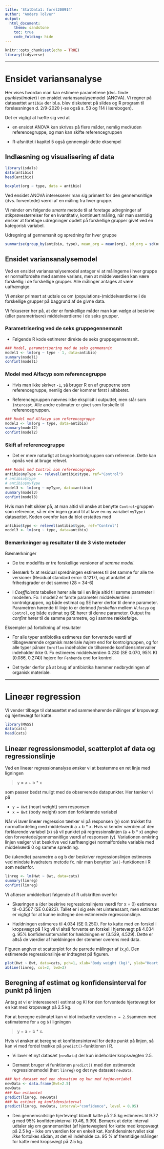 ```yaml
---
title: 'StatData1: forel200914'
author: "Anders Tolver"
output:   
  html_document:
    theme: sandstone
    toc: true
    code_folding: hide
---
```


```r
knitr::opts_chunk$set(echo = TRUE)
library(tidyverse)
```


***

# Ensidet variansanalyse

Her vises hvordan man kan estimere parametrene (dvs. finde *punktestimater*) i en ensidet variansanalysemodel (ANOVA). Vi regner på datasættet `antibio` der bl.a. blev diskuteret på slides og R program til forelæsningen d. 2/9-2020 (-se også s. 53 og 114 i lærebogen).

Det er vigtigt at hæfte sig ved at

* en ensidet ANOVA kan skrives på flere måder, nemlig med/uden referencegruppe, og man kan skifte referencegruppen

* R-afsnittet i kapitel 5 også gennemgår dette eksempel

## Indlæsning og visualisering af data

```r
library(isdals)
data(antibio)
head(antibio)
```

```r
boxplot(org ~ type, data = antibio)
```

Ved ensidet ANOVA interesserer man sig primært for den gennemsnitlige (dvs. forventede) værdi af en måling fra hver gruppe.


Vi minder om følgende *smarte* metode til at foretage udregninger af stikprøvestørrelser for en kvantitativ, kontinuert måling, når man samtidig ønsker at foretage udregninger opdelt på forskellige grupper givet ved en kategorisk variabel.

Udregning af gennemsnit og spredning for hver gruppe


```r
summarise(group_by(antibio, type), mean_org = mean(org), sd_org = sd(org))
```

## Ensidet variansanalysemodel

Ved en ensidet variansanalysemodel antager vi at målingerne i hver gruppe er normalfordelte med samme varians, men at middelværdien kan være forskellig i de forskellige grupper. Alle målinger antages at være uafhængige.

Vi ønsker primært at udtale os om (populations-)middelværdierne i de forskellige grupper på baggrund af de givne data.

Vi fokuserer her på, at der er forskellige måder man kan vælge at beskrive (eller parametrisere) middelværdierne i de seks grupper.

### Parametrisering ved de seks gruppegennemsnit

* Følgende R kode estimerer direkte de seks gruppegennemsnit.
```r
### Model, parametrisering med de seks gennemsnit
model1 <- lm(org ~ type - 1, data=antibio)
summary(model1)
confint(model1)
```

### Model med Alfacyp som referencegruppe

* Hvis man ikke skriver `-1`, så bruger R en af grupperne som referencegruppe, nemlig den der kommer først i alfabetet.

* Referencegruppen nævnes ikke eksplicit i outputtet, men står som `Intercept`. Alle andre estimater er givet som forskelle til referencegruppen.

```r
### Model med Alfacyp som referencegruppe
model2 <- lm(org ~ type, data=antibio)
summary(model2)
confint(model2)
```

### Skift af referencegruppe

* Det er mere naturligt at bruge kontrolgruppen som reference. Dette kan opnås ved at bruge relevel.

```r
### Model med Control som referencegruppe
antibio$myType <- relevel(antibio$type, ref="Control")
# antibio$type
# antibio$myType
model3 <- lm(org ~ myType, data=antibio)
summary(model3)
confint(model3)
```

Hvis man helt sikker på, at man altid vil ønske at benytte `Control`-gruppen som reference, så er der ingen grund til at lave en ny variabel `myType` i datasættet. Koden ovenfor kan da blot erstattes med

```r
antibio$type <- relevel(antibio$type, ref="Control")
model3 <- lm(org ~ type, data=antibio)
```

### Bemærkninger og resultater til de 3 viste metoder

Bæmærkninger

* De tre modelfits er tre forskellige versioner af *samme model*.

* Bemærk fx at residual spredningen estimeres til det samme for alle tre versioner (Residual standard error: 0.1217), og at antallet af frihedsgrader er det samme (28 = 34-6)

* I *Coefficients* tabellen hører alle tal i en linje altid til samme parameter i modellen. Fx: I model2 er første parameter middelværdien i kontrolgruppen, og både estimat og SE hører derfor til denne parameter. Parametren hørende til linje to er derimod *forskellen* mellem `Alfacyp` og `Control`, og både estimat og SE hører til denne parameter. Output fra *confint* hører til de samme parametre, og i samme rækkefølge.

Eksempler på fortolkning af resultater

* For alle typer antibiotika estimeres den forventede værdi af tilbageværende organisk materiale *højere* end for kontrolgruppen, og for alle typer pånær `Enroflox` indeholder de tilhørende konfidensintervaller indeholder ikke 0. Fx estimeres middelværdien 0.230 (SE 0.070, 95% KI (0.086, 0.274)) højere for `Fenbenda` end for kontrol.

* Det tyder derfor på at brug af antibiotika hæmmer nedbrydningen af organisk materiale.


***

# Lineær regression

Vi vender tilbage til datasættet med sammenhørende målinger af kropsvægt og hjertevægt for katte. 

```r
library(MASS)
data(cats)
head(cats)
```

## Lineær regressionsmodel, scatterplot af data og regressionslinje

Ved en lineær regressionanalyse ønsker vi at bestemme en ret linje med ligningen 
 
> y = a + b * x

som passer bedst muligt med de observerede datapunkter. Her tænker vi på

* `y = Hwt` (heart weight) som responsen
* `x = Bwt` (body weight) som den forklarende variabel

Når vi laver lineær regression tænker vi på responsen (y) som trukket fra normalfordeling med middelværdi a + b * x. Hvis vi kender værdien af den forklarende variabel (x) så vil punktet på regressionslinjen (a + b * x) angive den forventede/gennemsnitlige værdi af responsen (y). Variationen omkring linjen vælger vi at beskrive ved (uafhængige) normalfordelte variable med middelværdi 0 og samme spredning.

De (ukendte) parametre a og b der beskriver regressionslinjen estimeres ved mindste kvadraters metode fx. når man benytter `lm()`-funktionen i R som nedenfor.

```r
linreg <- lm(Hwt ~ Bwt, data=cats)
summary(linreg)
confint(linreg)
```

Vi aflæser umiddelbart følgende af R udskriften ovenfor

* Skæringen a (der beskrive regressionslinjens værdi for x = 0) estimeres til -0.3567 (SE 0.6923). Tallet er i sig selv ret uinteressant, men estimatet er vigtigt for at kunne indtegne den estimerede regressionslinje.

* Hældningen estimeres til 4.034 (SE 0.250). For to katte med en forskel i kropsvægt på 1 kg vil vi altså forvente en forskel i hjertevægt på 4.034 g. 95% konfidensintervallet for hældningen er (3.539, 4.529). Dette er altså de værdier af hældningen der stemmer overens med data.

Figuren angiver et scatterplot for de parrede målinger af (x,y). Den estimerede regressionslinje er indtegnet på figuren.

```r
plot(Hwt ~ Bwt, data=cats, pch=1, xlab="Body weight (kg)", ylab="Heart weight (g)", main="Cats data")
abline(linreg, col=2, lwd=3)
```

## Beregning af estimat og konfidensinterval for punkt på linjen

Antag at vi er interesseret i estimat og KI for den forventede hjertevægt for en kat med kropsvægt på 2.5 kg.

For at beregne estimatet kan vi blot indsætte værdien `x = 2.5`sammen med estimaterne for `a` og `b` i ligningen 

> y = a + b * x.

Hvis vi ønsker at beregne et konfidensinterval for dette punkt på linjen, så kan vi med fordel trække på `predict()`-funktionen i R.

* Vi laver et nyt datasæt (`newData`) der kun indeholder kropsvægten 2.5.

* Dernæst bruger vi funktionen `predict()` med den estimerede regressionsmodel (her: `linreg`) og det nye datasæt `newData`.

```r
### Nyt datasæt med een obsvation og kun med højdevariabel
newData <- data.frame(Bwt=2.5)
newData
### Kun estimatet
predict(linreg, newData)
### Nu estimat og konfidensinterval
predict(linreg, newData, interval="confidence", level = 0.95) 
```

* Den gennemsnitslige hjertevægt blandt katte på 2.5 kg estimeres til 9.72 g med 95% konfidensinterval (9.46, 9.99). Bemærk at dette interval udtaler sig om gennemsnittet (af hjertevægten) for katte med kropsvægt på 2.5 kg - ikke om værdien for en enkelt kat. Konfidensintervallet skal *ikke* fortolkes sådan, at det vil indeholde ca. 95 % af fremtidige målinger for katte med kropsvægt på 2.5 kg.